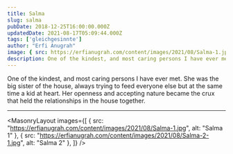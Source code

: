 ```yaml
---
title: Salma
slug: salma
pubDate: 2018-12-25T16:00:00.000Z
updatedDate: 2021-08-17T05:09:44.000Z
tags: ['gleichgesinnte']
author: "Erfi Anugrah"
image: { src: https://erfianugrah.com/content/images/2021/08/Salma-1.jpg, alt: salma-1}
description: One of the kindest, and most caring persons I have ever met. She was the big sister of the house, always trying to feed everyone else but at the same time a kid at heart. Her openness and accepting nature became the crux that held the relationships in the house together.
---
```


One of the kindest, and most caring persons I have ever met. She was the big sister of the house, always trying to feed everyone else but at the same time a kid at heart. Her openness and accepting nature became the crux that held the relationships in the house together.

---

<MasonryLayout images={[
    { src: "https://erfianugrah.com/content/images/2021/08/Salma-1.jpg", alt: "Salma 1" },
    { src: "https://erfianugrah.com/content/images/2021/08/Salma-2-1.jpg", alt: "Salma 2" },
]} />